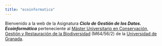 ```yaml
---
title: "ecoinformatica"
---
```


Bienvenido a la web de la Asignatura ***Ciclo de Gestión de los Datos. Ecoinformática*** perteneciente al [Máster Universitario en Conservación, Gestión y Restauración de la Biodiversidad](https://www.ugr.es/estudiantes/master-doctorados/master-universitario-conservacion-gestion-restauracion-biodiversidad) (M64/56/2) de la [Universidad de Granada](https://www.ugr.es/).

